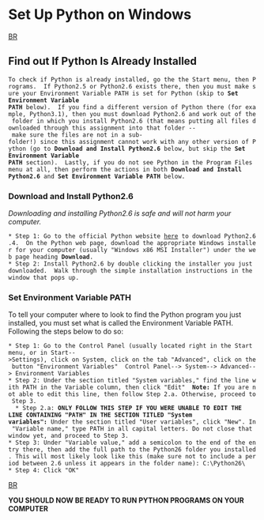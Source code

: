 = Set Up Python on Windows =
[[BR]]

== Find out If Python Is Already Installed ==

 To check if Python is already installed, go the the Start menu, then Programs.  If Python2.5 or Python2.6 exists there, then you must make sure your Environment Variable PATH is set for Python (skip to '''Set Environment Variable PATH''' below).  If you find a different version of Python there (for example, Python3.1), then you must download Python2.6 and work out of the folder in which you install Python2.6 (that means putting all files downloaded through this assignment into that folder -- make sure the files are not in a sub-folder!) since this assignment cannot work with any other version of Python (go to '''Download and Install Python2.6''' below, but skip the '''Set Environment Variable PATH''' section).  Lastly, if you do not see Python in the Program Files menu at all, then perform the actions in both '''Download and Install Python2.6''' and '''Set Environment Variable PATH''' below.


=== Download and Install Python2.6 ===
''Downloading and installing Python2.6 is safe and will not harm your computer.''

 * Step 1: Go to the official Python website [http://www.python.org/download/releases/2.6.4/ here] to download Python2.6.4.  On the Python web page, download the appropriate Windows installer for your computer (usually "Windows x86 MSI Installer") under the web page heading '''Download'''.
 * Step 2: Install Python2.6 by double clicking the installer you just downloaded.  Walk through the simple installation instructions in the window that pops up.


=== Set Environment Variable PATH ===
To tell your computer where to look to find the Python program you just installed, you must set what is called the Environment Variable PATH.  Following the steps below to do so:

 * Step 1: Go to the Control Panel (usually located right in the Start menu, or in Start-->Settings), click on System, click on the tab "Advanced", click on the button "Environment Variables"  Control Panel--> System--> Advanced--> Environment Variables
 * Step 2: Under the section titled "System variables," find the line with PATH in the Variable column, then click "Edit"  '''Note:''' If you are not able to edit this line, then follow Step 2.a. Otherwise, proceed to Step 3.
   * Step 2.a: '''ONLY FOLLOW THIS STEP IF YOU WERE UNABLE TO EDIT THE LINE CONTAINING "PATH" IN THE SECTION TITLED "System variables":''' Under the section titled "User variables", click "New". In "Variable name," type PATH in all capital letters. Do not close that window yet, and proceed to Step 3.
 * Step 3: Under "Variable value," add a semicolon to the end of the entry there, then add the full path to the Python26 folder you installed. This will most likely look like this (make sure not to include a period between 2.6 unless it appears in the folder name): C:\Python26\
 * Step 4: Click "OK"
[[BR]]

'''YOU SHOULD NOW BE READY TO RUN PYTHON PROGRAMS ON YOUR COMPUTER'''
